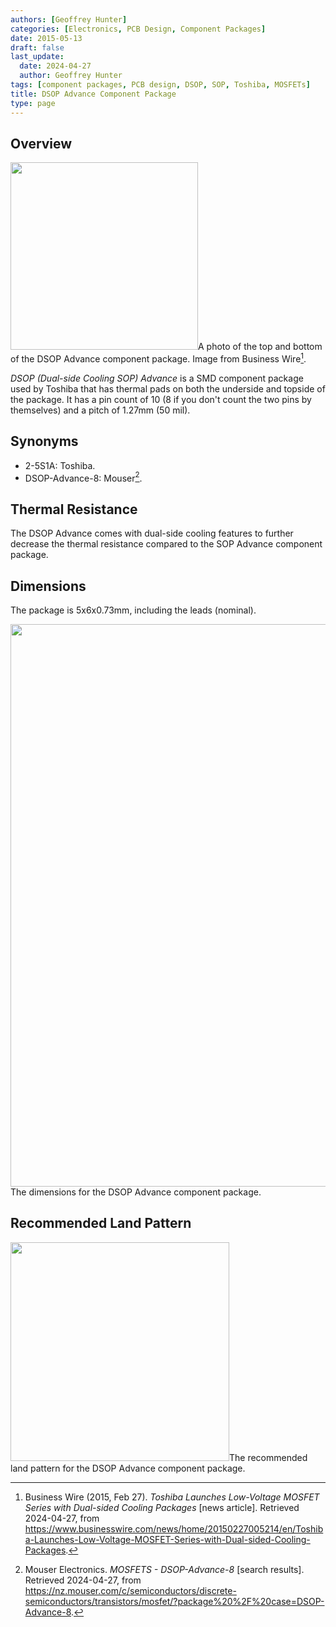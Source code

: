 ```yaml
---
authors: [Geoffrey Hunter]
categories: [Electronics, PCB Design, Component Packages]
date: 2015-05-13
draft: false
last_update:
  date: 2024-04-27
  author: Geoffrey Hunter
tags: [component packages, PCB design, DSOP, SOP, Toshiba, MOSFETs]
title: DSOP Advance Component Package
type: page
---
```



## Overview


<Image src={dsop_advance_photo_top_and_bottom_business_wire} width="300px">A photo of the top and bottom of the DSOP Advance component package. Image from Business Wire[^business-wire-dsop-advance].</Image>

_DSOP (Dual-side Cooling SOP) Advance_ is a SMD component package used by Toshiba that has thermal pads on both the underside and topside of the package. It has a pin count of 10 (8 if you don't count the two pins by themselves) and a pitch of 1.27mm (50 mil).

## Synonyms

* 2-5S1A: Toshiba.
* DSOP-Advance-8: Mouser[^mouser-dsop-advance-8].

## Thermal Resistance

The DSOP Advance comes with dual-side cooling features to further decrease the thermal resistance compared to the SOP Advance component package.

## Dimensions

The package is 5x6x0.73mm, including the leads (nominal).


<Image src={dsop_advance_component_package_dimensions} width="900px">The dimensions for the DSOP Advance component package.</Image>

## Recommended Land Pattern


<Image src={dsop_advance_component_package_recommended_land_pattern} width="350px">The recommended land pattern for the DSOP Advance component package.</Image>

[^business-wire-dsop-advance]: Business Wire (2015, Feb 27). _Toshiba Launches Low-Voltage MOSFET Series with Dual-sided Cooling Packages_ [news article]. Retrieved 2024-04-27, from https://www.businesswire.com/news/home/20150227005214/en/Toshiba-Launches-Low-Voltage-MOSFET-Series-with-Dual-sided-Cooling-Packages.
[^mouser-dsop-advance-8]: Mouser Electronics. _MOSFETS - DSOP-Advance-8_ [search results]. Retrieved 2024-04-27, from https://nz.mouser.com/c/semiconductors/discrete-semiconductors/transistors/mosfet/?package%20%2F%20case=DSOP-Advance-8.
